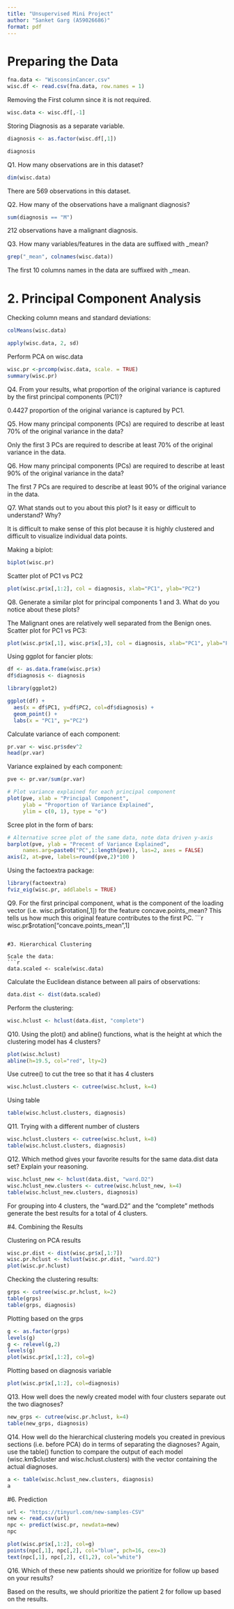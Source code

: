 ```yaml
---
title: "Unsupervised Mini Project"
author: "Sanket Garg (A59026686)"
format: pdf
---
```


# Preparing the Data
```r
fna.data <- "WisconsinCancer.csv"
wisc.df <- read.csv(fna.data, row.names = 1)
```

Removing the First column since it is not required.
```r
wisc.data <- wisc.df[,-1]
```

Storing Diagnosis as a separate variable.
```r
diagnosis <- as.factor(wisc.df[,1])

diagnosis
```

Q1. How many observations are in this dataset?
```r
dim(wisc.data)
```
There are 569 observations in this dataset.

Q2. How many of the observations have a malignant diagnosis?
```r
sum(diagnosis == "M")
```
212 observations have a malignant diagnosis.

Q3. How many variables/features in the data are suffixed with _mean?
```r
grep("_mean", colnames(wisc.data))
```
The first 10 columns names in the data are suffixed with _mean.


# 2. Principal Component Analysis

Checking column means and standard deviations:
```r
colMeans(wisc.data)

apply(wisc.data, 2, sd)
```
Perform PCA on wisc.data
```r
wisc.pr <-prcomp(wisc.data, scale. = TRUE)
summary(wisc.pr)
```
Q4. From your results, what proportion of the original variance is captured by the first principal components (PC1)?

0.4427 proportion of the original variance is captured by PC1.

Q5. How many principal components (PCs) are required to describe at least 70% of the original variance in the data?

Only the first 3 PCs are required to describe at least 70% of the original variance in the data.

Q6. How many principal components (PCs) are required to describe at least 90% of the original variance in the data?

The first 7 PCs are required to describe at least 90% of the original variance in the data.

Q7. What stands out to you about this plot? Is it easy or difficult to understand? Why?

It is difficult to make sense of this plot because it is highly clustered and difficult to visualize individual data points. 

Making a biplot:
```r
biplot(wisc.pr)
```
Scatter plot of PC1 vs PC2
```r
plot(wisc.pr$x[,1:2], col = diagnosis, xlab="PC1", ylab="PC2")
```
Q8. Generate a similar plot for principal components 1 and 3. What do you notice about these plots?

The Malignant ones are relatively well separated from the Benign ones.
Scatter plot for PC1 vs PC3:
```r
plot(wisc.pr$x[,1], wisc.pr$x[,3], col = diagnosis, xlab="PC1", ylab="PC3")
```
Using ggplot for fancier plots:
```r
df <- as.data.frame(wisc.pr$x)
df$diagnosis <- diagnosis

library(ggplot2)

ggplot(df) +
  aes(x = df$PC1, y=df$PC2, col=df$diagnosis) +
  geom_point() +
  labs(x = "PC1", y="PC2")
```

Calculate variance of each component:
```r
pr.var <- wisc.pr$sdev^2
head(pr.var)
```
Variance explained by each component:
```r
pve <- pr.var/sum(pr.var)

# Plot variance explained for each principal component
plot(pve, xlab = "Principal Component", 
     ylab = "Proportion of Variance Explained", 
     ylim = c(0, 1), type = "o")
```
Scree plot in the form of bars:
```r
# Alternative scree plot of the same data, note data driven y-axis
barplot(pve, ylab = "Precent of Variance Explained",
     names.arg=paste0("PC",1:length(pve)), las=2, axes = FALSE)
axis(2, at=pve, labels=round(pve,2)*100 )
```
Using the factoextra package:
```r
library(factoextra)
fviz_eig(wisc.pr, addlabels = TRUE)
```
Q9. For the first principal component, what is the component of the loading vector (i.e. wisc.pr$rotation[,1]) for the feature concave.points_mean? This tells us how much this original feature contributes to the first PC.
```r
wisc.pr$rotation["concave.points_mean",1]
```

#3. Hierarchical Clustering

Scale the data:
```r
data.scaled <- scale(wisc.data)
```

Calculate the Euclidean distance between all pairs of observations:
```r
data.dist <- dist(data.scaled)
```

Perform the clustering:
```r
wisc.hclust <- hclust(data.dist, "complete")
```


Q10. Using the plot() and abline() functions, what is the height at which the clustering model has 4 clusters?

```r
plot(wisc.hclust)
abline(h=19.5, col="red", lty=2)
```
Use cutree() to cut the tree so that it has 4 clusters
```r
wisc.hclust.clusters <- cutree(wisc.hclust, k=4)
```

Using table
```r
table(wisc.hclust.clusters, diagnosis)
```
Q11. Trying with a different number of clusters
```r
wisc.hclust.clusters <- cutree(wisc.hclust, k=8)
table(wisc.hclust.clusters, diagnosis)

```
Q12. Which method gives your favorite results for the same data.dist data set? Explain your reasoning.
```r
wisc.hclust_new <- hclust(data.dist, "ward.D2")
wisc.hclust_new.clusters <- cutree(wisc.hclust_new, k=4)
table(wisc.hclust_new.clusters, diagnosis)
```
For grouping into 4 clusters, the "ward.D2"  and the "complete" methods generate the best results for a total of 4 clusters.


#4. Combining the Results

Clustering on PCA results
```r
wisc.pr.dist <- dist(wisc.pr$x[,1:7])
wisc.pr.hclust <- hclust(wisc.pr.dist, "ward.D2")
plot(wisc.pr.hclust)
```
Checking the clustering results:
```r
grps <- cutree(wisc.pr.hclust, k=2)
table(grps)
table(grps, diagnosis)
```
Plotting based on the grps
```r
g <- as.factor(grps)
levels(g)
g <- relevel(g,2)
levels(g)
plot(wisc.pr$x[,1:2], col=g)
```
Plotting based on diagnosis variable
```r
plot(wisc.pr$x[,1:2], col=diagnosis)

```
Q13. How well does the newly created model with four clusters separate out the two diagnoses?
```r
new_grps <- cutree(wisc.pr.hclust, k=4)
table(new_grps, diagnosis)
```
Q14. How well do the hierarchical clustering models you created in previous sections (i.e. before PCA) do in terms of separating the diagnoses? Again, use the table() function to compare the output of each model (wisc.km$cluster and wisc.hclust.clusters) with the vector containing the actual diagnoses.
```r
a <- table(wisc.hclust_new.clusters, diagnosis)
a
```


#6. Prediction
```r
url <- "https://tinyurl.com/new-samples-CSV"
new <- read.csv(url)
npc <- predict(wisc.pr, newdata=new)
npc
```
```r
plot(wisc.pr$x[,1:2], col=g)
points(npc[,1], npc[,2], col="blue", pch=16, cex=3)
text(npc[,1], npc[,2], c(1,2), col="white")
```
Q16. Which of these new patients should we prioritize for follow up based on your results?

Based on the results, we should prioritize the patient 2 for follow up based on the results.
